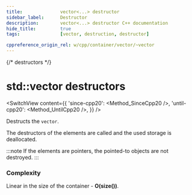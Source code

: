 ```yaml
---
title:				vector<...> destructor
sidebar_label:		Destructor
description:		vector<...> destructor C++ documentation
hide_title:			true
tags:				[vector, destruction, destructor]

cppreference_origin_rel: w/cpp/container/vector/~vector
---
```



{/* destructors */}

# std::vector destructors

<SwitchView content={{
	'since-cpp20': <Method_SinceCpp20 />,
	'until-cpp20': <Method_UntilCpp20 />,
}} />

Destructs the `vector`.

The destructors of the elements are called and the used storage is deallocated. 

:::note
If the elements are pointers, the pointed-to objects are not destroyed.
:::

### Complexity

Linear in the size of the container - **O(size())**.
